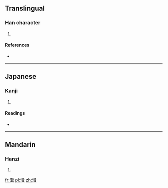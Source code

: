 ==Translingual==

===Han character===
{{Han char|rn=85|rad=水|as=09|sn=12|four=3614<sub>1</sub>|canj=水口尸十 (ERSJ)}}

# {{defn|Han|sort=水09}}

====References====
* {{Han ref|kx=0636.310|dkj=17831|dj=1044.010|hdz=31675.010|uh=6E52|ud=28242|bh=DA53|bd=55891}}

----

==Japanese==

===Kanji===
{{ja-kanji|grade=|rs=水09}}

# {{defn|Japanese|sort=水09}}

====Readings====
* {{ja-readings|on=[[しゅう]] (shū)|kun=[[ふる]] (furu)}}

----

==Mandarin==

===Hanzi===
{{cmn-hanzi|pin=[[jí]] ([[ji2]]), [[pèn]] ([[pen4]])|wg=chi<sup>2</sup>, p'en<sup>4</sup>}}

# {{defn|Mandarin|sort=水09}}

[[fr:湒]]
[[pl:湒]]
[[zh:湒]]